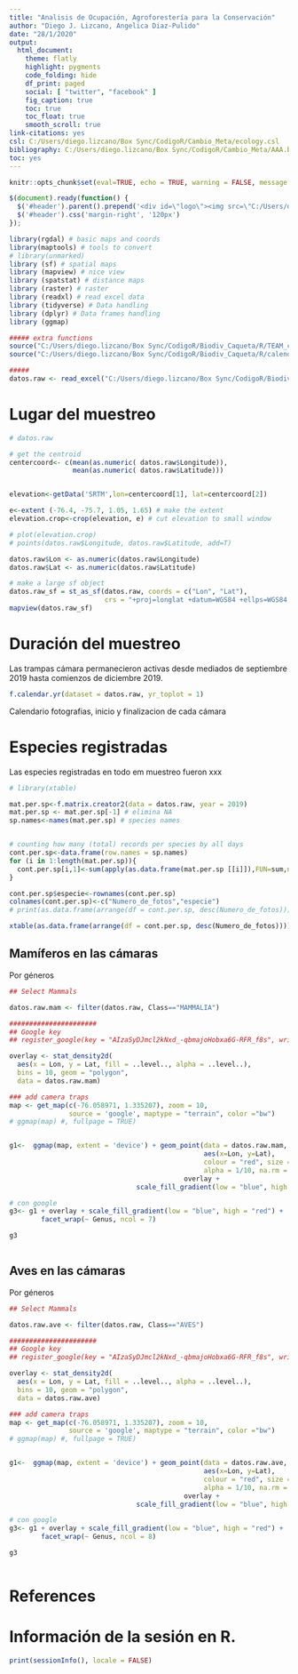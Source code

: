 ---
title: "Analisis de Ocupación, Agroforestería para la Conservación"
author: "Diego J. Lizcano, Angelica Diaz-Pulido"
date: "28/1/2020"
output:
  html_document:
    theme: flatly
    highlight: pygments
    code_folding: hide
    df_print: paged
    social: [ "twitter", "facebook" ]
    fig_caption: true
    toc: true
    toc_float: true
    smooth_scroll: true
link-citations: yes
csl: C:/Users/diego.lizcano/Box Sync/CodigoR/Cambio_Meta/ecology.csl
bibliography: C:/Users/diego.lizcano/Box Sync/CodigoR/Cambio_Meta/AAA.bib
toc: yes
---

```{r setup, include=FALSE}
knitr::opts_chunk$set(eval=TRUE, echo = TRUE, warning = FALSE, message = FALSE)
```


```{js logo-js, echo=FALSE, eval=FALSE}
$(document).ready(function() {
  $('#header').parent().prepend('<div id=\"logo\"><img src=\"C:/Users/diego.lizcano/Box Sync/CodigoR/Biodiv_Caqueta/img/Agroforesteria_small.png\" style=\"position:absolute; top:0; right:0; padding:20px; height:120px\"></div>');
  $('#header').css('margin-right', '120px')
});
```

<style>
#TOC {
  background: url("C:/Users/diego.lizcano/Box Sync/CodigoR/Biodiv_Caqueta/img/Agroforesteria_small.png");
  background-size: contain;
  padding-top: 80px !important;
  background-repeat: no-repeat;
}
</style>

```{r loadpackages}
library(rgdal) # basic maps and coords
library(maptools) # tools to convert
# library(unmarked)
library (sf) # spatial maps
library (mapview) # nice view
library (spatstat) # distance maps
library (raster) # raster 
library (readxl) # read excel data
library (tidyverse) # Data handling
library (dplyr) # Data frames handling
library (ggmap)


```



```{r load_data}


##### extra functions
source("C:/Users/diego.lizcano/Box Sync/CodigoR/Biodiv_Caqueta/R/TEAM_code.R")
source("C:/Users/diego.lizcano/Box Sync/CodigoR/Biodiv_Caqueta/R/calendar.R")

#####
datos.raw <- read_excel("C:/Users/diego.lizcano/Box Sync/CodigoR/Biodiv_Caqueta/data/Datos_cameratrap_Caqueta_fixed.xlsx")


```


# Lugar del muestreo

```{r camera_map}

# datos.raw

# get the centroid
centercoord<- c(mean(as.numeric( datos.raw$Longitude)), 
                mean(as.numeric( datos.raw$Latitude)))


elevation<-getData('SRTM',lon=centercoord[1], lat=centercoord[2])

e<-extent (-76.4, -75.7, 1.05, 1.65) # make the extent
elevation.crop<-crop(elevation, e) # cut elevation to small window

# plot(elevation.crop)
# points(datos.raw$Longitude, datos.raw$Latitude, add=T)

datos.raw$Lon <- as.numeric(datos.raw$Longitude)
datos.raw$Lat <- as.numeric(datos.raw$Latitude)

# make a large sf object
datos.raw_sf = st_as_sf(datos.raw, coords = c("Lon", "Lat"), 
                        crs = "+proj=longlat +datum=WGS84 +ellps=WGS84 +towgs84=0,0,0")
mapview(datos.raw_sf)


```




# Duración del muestreo

Las trampas cámara permanecieron activas desde mediados de septiembre 2019 hasta comienzos de diciembre 2019.

```{r calendar1,cache=FALSE,warning=FALSE,eval=TRUE, echo=FALSE,fig.height=11,fig.width=8,message=FALSE}
f.calendar.yr(dataset = datos.raw, yr_toplot = 1)

```
 
Calendario fotografias, inicio y finalizacion de cada cámara

# Especies registradas

Las especies registradas en todo em muestreo fueron xxx


```{r sps,cache=TRUE,warning=FALSE,eval=TRUE, echo=FALSE,results='asis'}
# library(xtable)

mat.per.sp<-f.matrix.creator2(data = datos.raw, year = 2019)
mat.per.sp <- mat.per.sp[-1] # elimina NA 
sp.names<-names(mat.per.sp) # species names


# counting how many (total) records per species by all days
cont.per.sp<-data.frame(row.names = sp.names)
for (i in 1:length(mat.per.sp)){
  cont.per.sp[i,1]<-sum(apply(as.data.frame(mat.per.sp [[i]]),FUN=sum,na.rm=T, MARGIN = 1))
}

cont.per.sp$especie<-rownames(cont.per.sp)
colnames(cont.per.sp)<-c("Numero_de_fotos","especie")
# print(as.data.frame(arrange(df = cont.per.sp, desc(Numero_de_fotos))))

xtable(as.data.frame(arrange(df = cont.per.sp, desc(Numero_de_fotos))))

```


## Mamíferos en las cámaras

Por géneros

```{r view_mammal}
## Select Mammals

datos.raw.mam <- filter(datos.raw, Class=="MAMMALIA")

######################
## Google key
## register_google(key = "AIzaSyDJmcl2kNxd_-qbmajoHobxa6G-RFR_f8s", write = TRUE)

overlay <- stat_density2d(
  aes(x = Lon, y = Lat, fill = ..level.., alpha = ..level..),
  bins = 10, geom = "polygon",
  data = datos.raw.mam) 

### add camera traps
map <- get_map(c(-76.058971, 1.335207), zoom = 10, 
               source = 'google', maptype = "terrain", color ="bw")
# ggmap(map) #, fullpage = TRUE)


g1<-  ggmap(map, extent = 'device') + geom_point(data = datos.raw.mam, 
                                                 aes(x=Lon, y=Lat), 
                                                 colour = "red", size = I(2),  
                                                 alpha = 1/10, na.rm = TRUE) +
                                            overlay + 
                                scale_fill_gradient(low = "blue", high = "red")

# con google
g3<- g1 + overlay + scale_fill_gradient(low = "blue", high = "red") + 
        facet_wrap(~ Genus, ncol = 7)

g3



```


## Aves en las cámaras

Por géneros

```{r view_bird}
## Select Mammals

datos.raw.ave <- filter(datos.raw, Class=="AVES")

######################
## Google key
## register_google(key = "AIzaSyDJmcl2kNxd_-qbmajoHobxa6G-RFR_f8s", write = TRUE)

overlay <- stat_density2d(
  aes(x = Lon, y = Lat, fill = ..level.., alpha = ..level..),
  bins = 10, geom = "polygon",
  data = datos.raw.ave) 

### add camera traps
map <- get_map(c(-76.058971, 1.335207), zoom = 10, 
               source = 'google', maptype = "terrain", color ="bw")
# ggmap(map) #, fullpage = TRUE)


g1<-  ggmap(map, extent = 'device') + geom_point(data = datos.raw.ave, 
                                                 aes(x=Lon, y=Lat), 
                                                 colour = "red", size = I(2),  
                                                 alpha = 1/10, na.rm = TRUE) +
                                            overlay + 
                                scale_fill_gradient(low = "blue", high = "red")

# con google
g3<- g1 + overlay + scale_fill_gradient(low = "blue", high = "red") + 
        facet_wrap(~ Genus, ncol = 8)

g3



```





# References

[^1]: GCS <http://ganaderiacolombianasostenible.co/>
[^2]: Available from <http://http://www.rstudio.org/>
[^3]: R <https://cran.r-project.org/>

# Información de la sesión en R.

```{r}
print(sessionInfo(), locale = FALSE)
```
